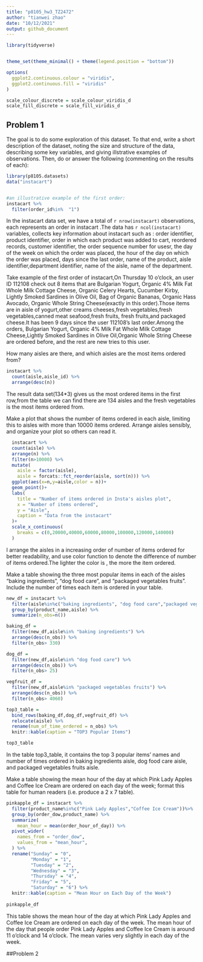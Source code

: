 ```yaml
---
title: "p8105_hw3_TZ2472"
author: "tianwei zhao"
date: "10/12/2021"
output: github_document
---
```


```r
library(tidyverse)


theme_set(theme_minimal() + theme(legend.position = "bottom"))

options(
  ggplot2.continuous.colour = "viridis",
  ggplot2.continuous.fill = "viridis"
)

scale_colour_discrete = scale_colour_viridis_d
scale_fill_discrete = scale_fill_viridis_d
```


## Problem 1


The goal is to do some exploration of this dataset. To that end, write a short description of the dataset, noting the size and structure of the data, describing some key variables, and giving illstrative examples of observations. Then, do or answer the following (commenting on the results of each):

```r
library(p8105.datasets)
data("instacart")


#an illustrative example of the first order:
instacart %>% 
  filter(order_id%in%  "1")

```

In the instacart data set, we have a total of `r nrow(instacart)` observations, each represents an order in instacart .The data has `r ncol(instacart)` variables, collects key information about instacart such as : order identifier, product identifier, order in which each product was added to cart, reordered records, customer identifier, the order sequence number for usesr, the day of the week on which the order was placed, the hour of the day on which the order was placed, days since the last order, name of the product, aisle identifier,department identifier, name of the aisle,  name of the department.

Take example of the first order of instacart,On Thursday 10 o'clock, an user ID 112108 check out 8 items that are Bulgarian Yogurt, Organic 4% Milk Fat Whole Milk Cottage Cheese, Organic Celery Hearts,	Cucumber Kirby,	Lightly Smoked Sardines in Olive Oil,	Bag of Organic Bananas,	Organic Hass Avocado, Organic Whole String Cheese(exactly in this order).Those items are in aisle of yogurt,other creams cheeses,fresh vegetables,fresh vegetables,canned meat seafood,fresh fruits,	fresh fruits,and packaged cheese.It has been 9 days since the user 112108's last order.Among the orders, Bulgarian Yogurt, Organic 4% Milk Fat Whole Milk Cottage Cheese,Lightly Smoked Sardines in Olive Oil,Organic Whole String Cheese are ordered before, and the rest are new tries to this user.



How many aisles are there, and which aisles are the most items ordered from?

```r
instacart %>% 
  count(aisle,aisle_id) %>% 
  arrange(desc(n))

```

The result data set(134*3) gives us the most ordered items in the first row,from the table we can find there are 134 aisles and the fresh vegetables is the most items ordered from.



Make a plot that shows the number of items ordered in each aisle, limiting this to aisles with more than 10000 items ordered. Arrange aisles sensibly, and organize your plot so others can read it.

```r
  instacart %>% 
  count(aisle) %>% 
  arrange(n) %>% 
  filter(n>10000) %>% 
  mutate(
    aisle = factor(aisle),
    aisle = forcats::fct_reorder(aisle, sort(n))) %>% 
  ggplot(aes(x=n,y=aisle,color = n))+
  geom_point()+
  labs(
    title = "Number of items ordered in Insta's aisles plot",
    x = "Number of items ordered",
    y = "Aisle",
    caption = "Data from the instacart"
  )+
  scale_x_continuous(
    breaks = c(0,20000,40000,60000,80000,100000,120000,140000)
  )

```

I arrange the aisles in a increasing order of number of items ordered for better readability, and use color function to denote the difference of number of items ordered.The lighter the color is , the more the item ordered.



Make a table showing the three most popular items in each of the aisles “baking ingredients”, “dog food care”, and “packaged vegetables fruits”. Include the number of times each item is ordered in your table.

```r
new_df = instacart %>% 
  filter(aisle%in%c("baking ingredients", "dog food care","packaged vegetables fruits")) %>% 
  group_by(product_name,aisle) %>% 
  summarize(n_obs=n())

baking_df = 
  filter(new_df,aisle%in% "baking ingredients") %>% 
  arrange(desc(n_obs)) %>% 
  filter(n_obs> 330)

dog_df = 
  filter(new_df,aisle%in% "dog food care") %>% 
  arrange(desc(n_obs)) %>% 
  filter(n_obs> 25)

vegfruit_df = 
  filter(new_df,aisle%in% "packaged vegetables fruits") %>% 
  arrange(desc(n_obs)) %>% 
  filter(n_obs> 4060)

top3_table = 
  bind_rows(baking_df,dog_df,vegfruit_df) %>% 
  relocate(aisle) %>% 
  rename(num_of_time_ordered = n_obs) %>% 
  knitr::kable(caption = "TOP3 Popular Items")

top3_table

```

In the table top3_table, it contains the top 3 popular items' names and number of times ordered in baking ingredients aisle, dog food care aisle, and packaged vegetables fruits aisle.
 
 

Make a table showing the mean hour of the day at which Pink Lady Apples and Coffee Ice Cream are ordered on each day of the week; format this table for human readers (i.e. produce a 2 x 7 table).

```r
pinkapple_df = instacart %>% 
  filter(product_name%in%c("Pink Lady Apples","Coffee Ice Cream"))%>% 
  group_by(order_dow,product_name) %>% 
  summarize(
    mean_hour = mean(order_hour_of_day)) %>% 
  pivot_wider(
    names_from = "order_dow",
    values_from = "mean_hour",
  ) %>% 
  rename("Sunday" = "0", 
         "Monday" = "1", 
         "Tuesday" = "2", 
         "Wednesday" = "3",
         "Thursday" = "4",
         "Friday" = "5",
         "Saturday" = "6") %>% 
  knitr::kable(caption = "Mean Hour on Each Day of the Week")
  
pinkapple_df
```

This table shows the mean hour of the day at which Pink Lady Apples and Coffee Ice Cream are ordered on each day of the week. The mean hour of the day that people order Pink Lady Apples and Coffee Ice Cream is around 11 o'clock and 14 o'clock. The mean varies very slightly in each day of the week. 


##Problem 2 

